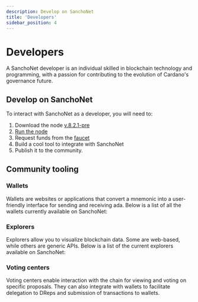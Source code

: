 ```yaml
---
description: Develop on SanchoNet
title: 'Developers'
sidebar_position: 4
---
```


# Developers

A SanchoNet developer is an individual skilled in blockchain technology and programming, with a passion for contributing to the evolution of Cardano's governance future.

## Develop on SanchoNet

To interact with SanchoNet as a developer, you will need to:

1. Download the node [v.8.2.1-pre](https://github.com/IntersectMBO/cardano-node/releases/tag/8.2.1-pre)
2. [Run the node](tutorials/start-a-node.mdx)
3. Request funds from the [faucet](/faucet)
3. Build a cool tool to integrate with SanchoNet
4. Publish it to the community.

## Community tooling

### Wallets

Wallets are websites or applications that convert a mnemonic into a user-friendly interface for sending and receiving ada. Below is a list of all the wallets currently available on SanchoNet:

### Explorers

Explorers allow you to visualize blockchain data. Some are web-based, while others are generic APIs. Below is a list of the current explorers available on SanchoNet:

### Voting centers

Voting centers enable interaction with the chain for viewing and voting on specific proposals. They can also integrate with wallets to facilitate delegation to DReps and submission of transactions to wallets.
